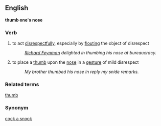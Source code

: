 ==English==
'''thumb one's nose'''

===Verb===
# to act [[disrespect]]fully, especially by [[flout]]ing the object of disrespect
#:''[[w:Richard_Feynman|Richard Feynman]] delighted in thumbing his nose at bureaucracy.''
# to place a [[thumb]] upon the [[nose]] in a [[gesture]] of mild disrespect
#:''My brother thumbed his nose in reply my snide remarks.''

===Related terms===
[[thumb]]

===Synonym===
[[cock a snook]]